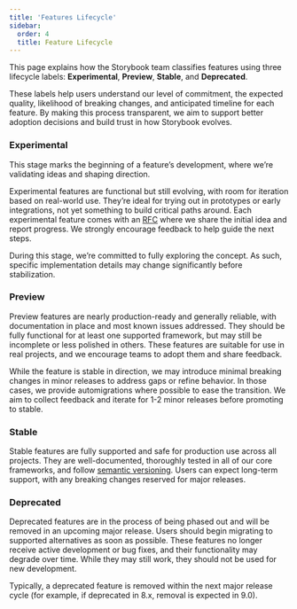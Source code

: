 ```yaml
---
title: 'Features Lifecycle'
sidebar:
  order: 4
  title: Feature Lifecycle
---
```


This page explains how the Storybook team classifies features using three lifecycle labels: **Experimental**, **Preview**, **Stable**, and **Deprecated**.

These labels help users understand our level of commitment, the expected quality, likelihood of breaking changes, and anticipated timeline for each feature. By making this process transparent, we aim to support better adoption decisions and build trust in how Storybook evolves.

### Experimental

This stage marks the beginning of a feature’s development, where we’re validating ideas and shaping direction. 

Experimental features are functional but still evolving, with room for iteration based on real-world use. They’re ideal for trying out in prototypes or early integrations, not yet something to build critical paths around. Each experimental feature comes with an [RFC](https://github.com/storybookjs/storybook/discussions/categories/rfc) where we share the initial idea and report progress. We strongly encourage feedback to help guide the next steps. 

During this stage, we’re committed to fully exploring the concept. As such, specific implementation details may change significantly before stabilization.

### Preview

Preview features are nearly production-ready and generally reliable, with documentation in place and most known issues addressed. They should be fully functional for at least one supported framework, but may still be incomplete or less polished in others. These features are suitable for use in real projects, and we encourage teams to adopt them and share feedback. 

While the feature is stable in direction, we may introduce minimal breaking changes in minor releases to address gaps or refine behavior. In those cases, we provide automigrations where possible to ease the transition. We aim to collect feedback and iterate for 1-2 minor releases before promoting to stable.

### Stable

Stable features are fully supported and safe for production use across all projects. They are well-documented, thoroughly tested in all of our core frameworks, and follow [semantic versioning](https://semver.org). Users can expect long-term support, with any breaking changes reserved for major releases.

### Deprecated

Deprecated features are in the process of being phased out and will be removed in an upcoming major release. Users should begin migrating to supported alternatives as soon as possible. These features no longer receive active development or bug fixes, and their functionality may degrade over time. While they may still work, they should not be used for new development. 

Typically, a deprecated feature is removed within the next major release cycle (for example, if deprecated in 8.x, removal is expected in 9.0).
